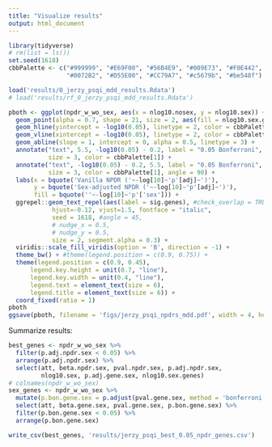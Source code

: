 ```yaml
---
title: "Visualize results"
output: html_document
---
```


```r
library(tidyverse)
# rm(list = ls())
set.seed(1618)
cbbPalette <- c("#999999", "#E69F00", "#56B4E9", "#009E73", "#F0E442", 
                "#0072B2", "#D55E00", "#CC79A7", "#c5679b", "#be548f")

load('results/0_jerzy_psqi_mdd_results.Rdata')
# load('results/rf_0_jerzy_psqi_mdd_results.Rdata')
```


```r
pboth <- ggplot(npdr_w_wo_sex, aes(x = nlog10.nosex, y = nlog10.sex)) + 
  geom_point(alpha = 0.7, shape = 21, size = 2, aes(fill = nlog10.sex.genes)) + 
  geom_hline(yintercept = -log10(0.05), linetype = 2, color = cbbPalette[1]) + 
  geom_vline(xintercept = -log10(0.05), linetype = 2, color = cbbPalette[1]) + 
  geom_abline(slope = 1, intercept = 0, alpha = 0.5, linetype = 3) +
  annotate("text", 5.5, -log10(0.05) - 0.2, label = "0.05 Bonferroni", 
           size = 3, color = cbbPalette[1]) +
  annotate("text", -log10(0.05) - 0.2, 5.5, label = "0.05 Bonferroni", 
           size = 3, color = cbbPalette[1], angle = 90) +
  labs(x = bquote('Vanilla NPDR ('~-log[10]~'p'[adj]~')'),
       y = bquote('Sex-adjusted NPDR ('~-log[10]~'p'[adj]~')'),
       fill = bquote(''~-log[10]~'p'['sex'])) +
  ggrepel::geom_text_repel(aes(label = sig.genes), #check_overlap = TRUE, 
            hjust=-0.12, vjust=1.5, fontface = "italic",
            seed = 1618, #angle = 45,
            # nudge_x = 0.5,
            # nudge_y = 0.5,
            size = 2, segment.alpha = 0.3) +
  viridis::scale_fill_viridis(option = 'B', direction = -1) + 
  theme_bw() + #theme(legend.position = c(0.9, 0.75)) +
  theme(legend.position = c(0.9, 0.45), 
      legend.key.height = unit(0.7, "line"),
      legend.key.width = unit(0.4, "line"),
      legend.text = element_text(size = 6),
      legend.title = element_text(size = 6)) +
  coord_fixed(ratio = 1) 
pboth
ggsave(pboth, filename = 'figs/jerzy_psqi_npdrs_mdd.pdf', width = 4, height = 3.8 )
```


Summarize results:

```r
best_genes <- npdr_w_wo_sex %>%
  filter(p.adj.npdr.sex < 0.05) %>%
  arrange(p.adj.npdr.sex) %>%
  select(att, beta.npdr.sex, pval.npdr.sex, p.adj.npdr.sex, 
         nlog10.sex, p.adj.gene.sex, nlog10.sex.genes)
# colnames(npdr_w_wo_sex)
sex_genes <- npdr_w_wo_sex %>%
  mutate(p.bon.gene.sex = p.adjust(pval.gene.sex, method = 'bonferroni')) %>%
  select(att, beta.gene.sex, pval.gene.sex, p.bon.gene.sex) %>%
  filter(p.bon.gene.sex < 0.05) %>%
  arrange(p.bon.gene.sex)

write_csv(best_genes, 'results/jerzy_psqi_best_0.05_npdr_genes.csv')
```

